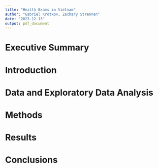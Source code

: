```yaml
---
title: "Health Exams in Vietnam"
author: "Gabriel Krotkov, Zachary Strennen"
date: "2023-12-13"
output: pdf_document
---
```


# Executive Summary

# Introduction

# Data and Exploratory Data Analysis

# Methods

# Results

# Conclusions

